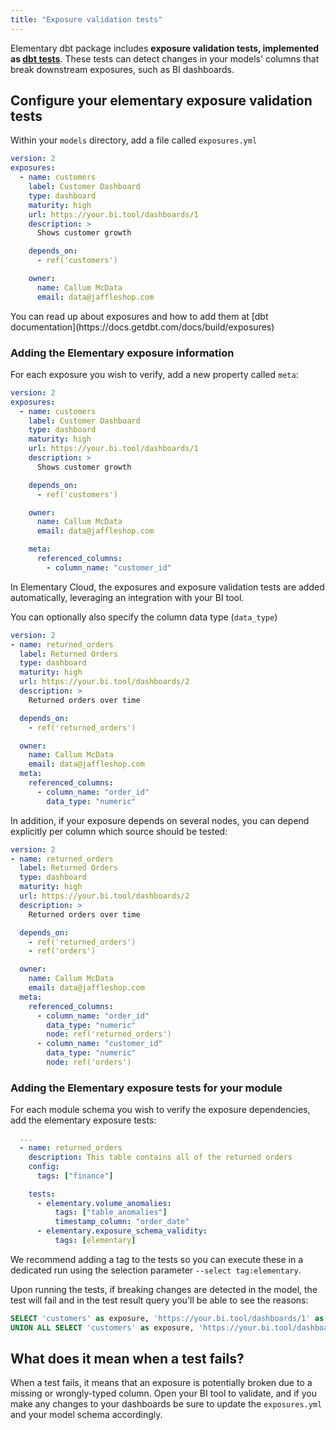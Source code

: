 ```yaml
---
title: "Exposure validation tests"
---
```


Elementary dbt package includes **exposure validation tests, implemented as [dbt tests](https://docs.getdbt.com/docs/building-a-dbt-project/tests)**.
These tests can detect changes in your models' columns that break downstream exposures, such as BI dashboards.

## Configure your elementary exposure validation tests

Within your `models` directory, add a file called `exposures.yml`

```yml
version: 2
exposures:
  - name: customers
    label: Customer Dashboard
    type: dashboard
    maturity: high
    url: https://your.bi.tool/dashboards/1
    description: >
      Shows customer growth

    depends_on:
      - ref('customers')

    owner:
      name: Callum McData
      email: data@jaffleshop.com
```

<Tip>
  You can read up about exposures and how to add them at [dbt
  documentation](https://docs.getdbt.com/docs/build/exposures)
</Tip>

### Adding the Elementary exposure information

For each exposure you wish to verify, add a new property called `meta`:

```yml
version: 2
exposures:
  - name: customers
    label: Customer Dashboard
    type: dashboard
    maturity: high
    url: https://your.bi.tool/dashboards/1
    description: >
      Shows customer growth

    depends_on:
      - ref('customers')

    owner:
      name: Callum McData
      email: data@jaffleshop.com

    meta:
      referenced_columns:
        - column_name: "customer_id"
```

<Tip>
  In Elementary Cloud, the exposures and exposure validation tests are added
  automatically, leveraging an integration with your BI tool.
</Tip>

You can optionally also specify the column data type (`data_type`)

```yml
version: 2
- name: returned_orders
  label: Returned Orders
  type: dashboard
  maturity: high
  url: https://your.bi.tool/dashboards/2
  description: >
    Returned orders over time

  depends_on:
    - ref('returned_orders')

  owner:
    name: Callum McData
    email: data@jaffleshop.com
  meta:
    referenced_columns:
      - column_name: "order_id"
        data_type: "numeric"
```

In addition, if your exposure depends on several nodes, you can depend explicitly per column which source should be tested:

```yml
version: 2
- name: returned_orders
  label: Returned Orders
  type: dashboard
  maturity: high
  url: https://your.bi.tool/dashboards/2
  description: >
    Returned orders over time

  depends_on:
    - ref('returned_orders')
    - ref('orders')

  owner:
    name: Callum McData
    email: data@jaffleshop.com
  meta:
    referenced_columns:
      - column_name: "order_id"
        data_type: "numeric"
        node: ref('returned_orders')
      - column_name: "customer_id"
        data_type: "numeric"
        node: ref('orders')

```

### Adding the Elementary exposure tests for your module

For each module schema you wish to verify the exposure dependencies, add the elementary exposure tests:

```yml
  ...
  - name: returned_orders
    description: This table contains all of the returned orders
    config:
      tags: ["finance"]

    tests:
      - elementary.volume_anomalies:
          tags: ["table_anomalies"]
          timestamp_column: "order_date"
      - elementary.exposure_schema_validity:
          tags: [elementary]

```

We recommend adding a tag to the tests so you can execute these in a dedicated run using the selection parameter `--select tag:elementary`.

Upon running the tests, if breaking changes are detected in the model, the test will fail and in the test result query you'll be able to see the reasons:

```sql
SELECT 'customers' as exposure, 'https://your.bi.tool/dashboards/1' as url, 'different data type for the column customer_id numeric vs numeric' as error
UNION ALL SELECT 'customers' as exposure, 'https://your.bi.tool/dashboards/1' as url, 'order_id column missing in the model' as error
```

## What does it mean when a test fails?

When a test fails, it means that an exposure is potentially broken due to a missing or wrongly-typed column. Open your BI tool to validate, and if you make any changes to your dashboards be sure to update the `exposures.yml` and your model schema accordingly.
